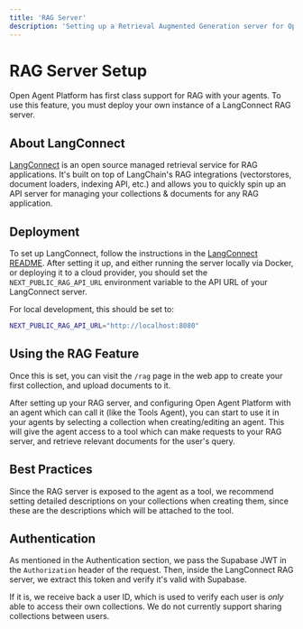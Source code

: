 ```yaml
---
title: 'RAG Server'
description: 'Setting up a Retrieval Augmented Generation server for Open Agent Platform'
---
```


# RAG Server Setup

Open Agent Platform has first class support for RAG with your agents. To use this feature, you must deploy your own instance of a LangConnect RAG server.

## About LangConnect

[LangConnect](https://github.com/langchain-ai/langconnect) is an open source managed retrieval service for RAG applications. It's built on top of LangChain's RAG integrations (vectorstores, document loaders, indexing API, etc.) and allows you to quickly spin up an API server for managing your collections & documents for any RAG application.

## Deployment

To set up LangConnect, follow the instructions in the [LangConnect README](https://github.com/langchain-ai/langconnect/blob/main/README.md). After setting it up, and either running the server locally via Docker, or deploying it to a cloud provider, you should set the `NEXT_PUBLIC_RAG_API_URL` environment variable to the API URL of your LangConnect server.

For local development, this should be set to:

```bash
NEXT_PUBLIC_RAG_API_URL="http://localhost:8080"
```

## Using the RAG Feature

Once this is set, you can visit the `/rag` page in the web app to create your first collection, and upload documents to it.

After setting up your RAG server, and configuring Open Agent Platform with an agent which can call it (like the Tools Agent), you can start to use it in your agents by selecting a collection when creating/editing an agent. This will give the agent access to a tool which can make requests to your RAG server, and retrieve relevant documents for the user's query.

## Best Practices

Since the RAG server is exposed to the agent as a tool, we recommend setting detailed descriptions on your collections when creating them, since these are the descriptions which will be attached to the tool.

## Authentication

As mentioned in the Authentication section, we pass the Supabase JWT in the `Authorization` header of the request. Then, inside the LangConnect RAG server, we extract this token and verify it's valid with Supabase.

If it is, we receive back a user ID, which is used to verify each user is *only* able to access their own collections. We do not currently support sharing collections between users.
